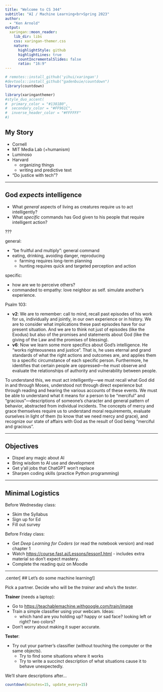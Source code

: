 ```yaml
---
title: "Welcome to CS 344"
subtitle: "AI / Machine Learning<br>Spring 2023"
author: 
  - "Ken Arnold"
output:
  xaringan::moon_reader:
    lib_dir: libs
    css: xaringan-themer.css
    nature:
      highlightStyle: github
      highlightLines: true
      countIncrementalSlides: false
      ratio: "16:9"
---
```


```r
# remotes::install_github('yihui/xaringan')
#devtools::install_github("gadenbuie/countdown")
library(countdown)
```

```r
library(xaringanthemer)
#style_duo_accent(
#  primary_color = "#1381B0",
#  secondary_color = "#FF961C",
#  inverse_header_color = "#FFFFFF"
#)
```

## My Story

- Cornell
- MIT Media Lab (+humanism)
- Luminoso
- Harvard
  - organizing things
  - writing and predictive text
- "Do justice with tech"?

---

## God *expects* intelligence

- What *general* aspects of living as creatures require us to act intelligently?
- What *specific* commands has God given to his people that require intelligent action?


???

general:

- "be fruitful and multiply": general command
- eating, drinking, avoiding danger, reproducing
  - farming requires long-term planning
  - hunting requires quick and targeted perception and action

specific:

- how are we to perceive others?
- commanded to empathy: love neighbor as self. simulate another's experience.

Psalm 103:

- **v2**: We are to remember: call to mind, recall past episodes of his work for us, individually and jointly, in our own experience or in history. We are to consider what implications these past episodes have for our present situation. And we are to think not just of episodes (like the Exodus) but also of the promises and statements about God (like the giving of the Law and the promises of blessing).
- **v6**: Now we learn some more specifics about God's intelligence. He “works righteousness and justice”. That is, he uses eternal and grand standards of what the right actions and outcomes are, and applies them to a specific circumstance of each specific person. Furthermore, he identifies that certain people are oppressed—he must observe and evaluate the relationships of authority and vulnerability between people.

To understand this, we must act intelligently—we must recall what God did in and through Moses, understood not through direct experience but through reading and hearing the various accounts of these events. We must be able to understand what it means for a person to be “merciful” and “gracious”—descriptions of someone’s character and general pattern of behavior, abstracted from individual incidents. The concepts of mercy and grace themselves require us to understand moral requirements, evaluate ourselves in light of them (to know that we need mercy and grace), and recognize our state of affairs with God as the result of God being “merciful and gracious”.

---

## Objectives

- Dispel any magic about AI
- Bring wisdom to AI use and development
- Get y'all jobs that ChatGPT won't replace
- Sharpen coding skills (practice Python programming)

---

## Minimal Logistics

Before Wednesday class:

- Skim the Syllabus
- Sign up for Ed
- Fill out survey

Before Friday class:

- Get *Deep Learning for Coders* (or read the notebook version) and read chapter 1
- Watch <https://course.fast.ai/Lessons/lesson1.html> - includes extra material so don't expect mastery.
- Complete the reading quiz on Moodle


---

.center[
## Let's do some machine learning!
]

Pick a partner. Decide who will be the *trainer* and who's the *tester*.

**Trainer** (needs a laptop):

* Go to <https://teachablemachine.withgoogle.com/train/image>
* Train a simple classifier using your webcam. Ideas:
  - which hand are you holding up? happy or sad face? looking left or right? two colors?
* Don't worry about making it super accurate.

**Tester**:

* Try out your partner's classifier (without touching the computer or the same objects).
  * Try to find some situations where it works
  * Try to write a succinct description of what situations cause it to behave unexpectedly.

We'll share descriptions after...

```r
countdown(minutes=15, update_every=15)
```

